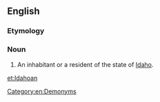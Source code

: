 ==English==

===Etymology===
{{suffix|Idaho|an}}

===Noun===
{{en-noun}}

# An inhabitant or a resident of the state of [[Idaho]].

[[Category:en:Demonyms]]

[[et:Idahoan]]